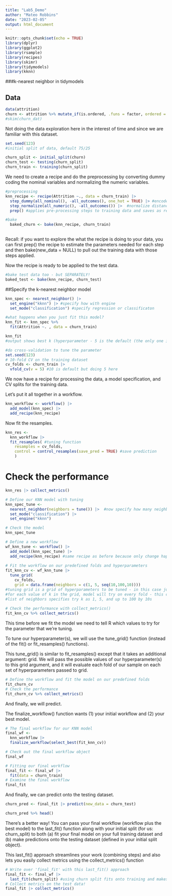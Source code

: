 ```yaml
---
title: "Lab5_Demo"
author: "Mateo Robbins"
date: "2023-02-05"
output: html_document
---
```


```r
knitr::opts_chunk$set(echo = TRUE)
library(dplyr)    
library(ggplot2)   
library(rsample)   
library(recipes)
library(skimr)
library(tidymodels)
library(kknn)
```

###k-nearest neighbor in tidymodels

## Data

```r
data(attrition)
churn <- attrition %>% mutate_if(is.ordered, .funs = factor, ordered = F) 
#skim(churn_dat)
```

Not doing the data exploration here in the interest of time and since we are familiar with this dataset.

```r
set.seed(123)
#initial split of data, default 75/25

churn_split <- initial_split(churn)
churn_test <- testing(churn_split)
churn_train <- training(churn_split)

```

We need to create a recipe and do the preprocessing by converting dummy coding the nominal variables and normalizing the numeric variables.

```r
#preprocessing
knn_recipe <- recipe(Attrition ~., data = churn_train) |> 
  step_dummy(all_nominal(), -all_outcomes(), one_hot = TRUE) |> #encode nominal variables - be careful though that all_nominal will include outcome variable
  step_normalize(all_numeric(), -all_outcomes()) |>  #normalize distances
  prep() #applies pre-processing steps to training data and saves as recipe

#bake 
  baked_churn <- bake(knn_recipe, churn_train)
  
```

Recall: if you want to explore the what the recipe is doing to your data, you can first prep() the recipe to estimate the parameters needed for each step and then bake(new_data = NULL) to pull out the training data with those steps applied.

Now the recipe is ready to be applied to the test data.

```r

#bake test data too - but SEPARATELY!
baked_test <- bake(knn_recipe, churn_test)

```

##Specify the k-nearest neighbor model

```r

knn_spec <- nearest_neighbor() |> 
  set_engine("kknn") |> #specify how with engine
  set_mode("classification") #specify regression or classificaton

```

```r
#what happens when you just fit this model?
knn_fit <- knn_spec %>% 
  fit(Attrition ~. , data = churn_train)

knn_fit
#output shows best k (hyperparameter - 5 is the default (the only one it tested))
```


```r
#do cross-validation to tune the parameter
set.seed(123)
# 10-fold CV on the training dataset
cv_folds <- churn_train |> 
  vfold_cv(v = 5) #10 is default but doing 5 here

```

We now have a recipe for processing the data, a model specification, and CV splits for the training data.

Let's put it all together in a workflow.

```r
knn_workflow <- workflow() |> 
  add_model(knn_spec) |> 
  add_recipe(knn_recipe)
```

Now fit the resamples.
```r
knn_res <- 
  knn_workflow |> 
  fit_resamples( #tuning function
    resamples = cv_folds,
    control = control_resamples(save_pred = TRUE) #save prediction
    )
```

# Check the performance
```r
knn_res |> collect_metrics()
```


```r
# Define our KNN model with tuning
knn_spec_tune <- 
  nearest_neighbor(neighbors = tune()) |>  #now specify how many neighbors - use tune to look for best
  set_mode("classification") |> 
  set_engine("kknn")

# Check the model
knn_spec_tune
```


```r

# Define a new workflow
wf_knn_tune <- workflow() |> 
  add_model(knn_spec_tune) |> 
  add_recipe(knn_recipe) #same recipe as before because only change happened to specification
    
# Fit the workflow on our predefined folds and hyperparameters
fit_knn_cv <- wf_knn_tune |> 
  tune_grid( 
    cv_folds,
    grid = data.frame(neighbors = c(1, 5, seq(10,100,10)))) 
#tuning grid is a grid of hyperparameters to be tuned - in this case just k (1 column)
#for each value of k in the grid, model will try on every fold - this can make computation get crazyyy
#list of neighbors specifies try k as 1, 5, and up to 100 by 10s
 
# Check the performance with collect_metrics()
fit_knn_cv %>% collect_metrics()
```

This time before we fit the model we need to tell R which values to try for the parameter that we're tuning.

To tune our hyperparameter(s), we will use the tune_grid() function (instead of the fit() or fit_resamples() functions).

This tune_grid() is similar to fit_resamples() except that it takes an additional argument: grid. We will pass the possible values of our hyperparameter(s) to this grid argument, and it will evaluate each fold of our sample on each set of hyperparameters passed to grid.


```r
# Define the workflow and fit the model on our predefined folds
fit_churn_cv 
# Check the performance
fit_churn_cv %>% collect_metrics()
```

And finally, we will predict.

The finalize_workflow() function wants (1) your initial workflow and (2) your best model.

```r
# The final workflow for our KNN model
final_wf <- 
  knn_workflow |> 
  finalize_workflow(select_best(fit_knn_cv))

# Check out the final workflow object
final_wf
```

```r
# Fitting our final workflow
final_fit <- final_wf |> 
  fit(data = churn_train)
# Examine the final workflow
final_fit
```

And finally, we can predict onto the testing dataset.

```r
churn_pred <- final_fit |> predict(new_data = churn_test)

churn_pred %>% head()
```

There's a better way! You can pass your final workflow (workflow plus the best model) to the last_fit() function along with your initial split (for us: churn_split) to both (a) fit your final model on your full training dataset and (b) make predictions onto the testing dataset (defined in your initial split object).

This last_fit() approach streamlines your work (combining steps) and also lets you easily collect metrics using the collect_metrics() function

```r
# Write over 'final_fit' with this last_fit() approach
final_fit <- final_wf |> 
  last_fit(churn_split) #using churn split fits onto training and makes predictions on test
# Collect metrics on the test data!
final_fit |> collect_metrics()
```

